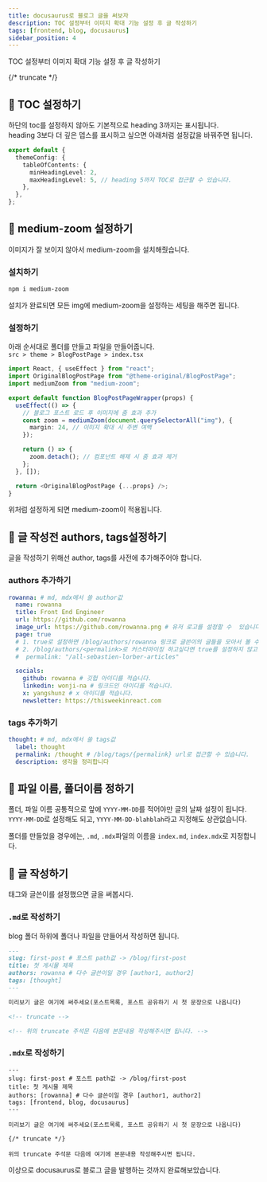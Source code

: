```yaml
---
title: docusaurus로 블로그 글을 써보자
description: TOC 설정부터 이미지 확대 기능 설정 후 글 작성하기
tags: [frontend, blog, docusaurus]
sidebar_position: 4
---
```


TOC 설정부터 이미지 확대 기능 설정 후 글 작성하기

{/* truncate */}

## 🙌 TOC 설정하기

하단의 toc를 설정하지 않아도 기본적으로 heading 3까지는 표시됩니다.  
heading 3보다 더 깊은 뎁스를 표시하고 싶으면 아래처럼 설정값을 바꿔주면 됩니다.

```ts title="docusarus.config.ts"
export default {
  themeConfig: {
    tableOfContents: {
      minHeadingLevel: 2,
      maxHeadingLevel: 5, // heading 5까지 TOC로 접근할 수 있습니다.
    },
  },
};
```

## 🙌 medium-zoom 설정하기

이미지가 잘 보이지 않아서 medium-zoom을 설치해줬습니다.

### 설치하기

```bash
npm i medium-zoom
```

설치가 완료되면 모든 img에 medium-zoom을 설정하는 세팅을 해주면 됩니다.

### 설정하기

아래 순서대로 폴더를 만들고 파일을 만들어줍니다.  
`src > theme > BlogPostPage > index.tsx
`

```ts title="src/theme/BlogPostPage/index.tsx"
import React, { useEffect } from "react";
import OriginalBlogPostPage from "@theme-original/BlogPostPage";
import mediumZoom from "medium-zoom";

export default function BlogPostPageWrapper(props) {
  useEffect(() => {
    // 블로그 포스트 로드 후 이미지에 줌 효과 추가
    const zoom = mediumZoom(document.querySelectorAll("img"), {
      margin: 24, // 이미지 확대 시 주변 여백
    });

    return () => {
      zoom.detach(); // 컴포넌트 해제 시 줌 효과 제거
    };
  }, []);

  return <OriginalBlogPostPage {...props} />;
}
```

위처럼 설정하게 되면 medium-zoom이 적용됩니다.

## 🙌 글 작성전 authors, tags설정하기

글을 작성하기 위해선 author, tags를 사전에 추가해주어야 합니다.

### authors 추가하기

```yml title="/blog/authors.yml"
rowanna: # md, mdx에서 쓸 author값
  name: rowanna
  title: Front End Engineer
  url: https://github.com/rowanna
  image_url: https://github.com/rowanna.png # 유저 로고를 설정할 수  있습니다.
  page: true
  # 1. true로 설정하면 /blog/authors/rowanna 링크로 글쓴이의 글들을 모아서 볼 수 있습니다.
  # 2. /blog/authors/<permalink>로 커스터마이징 하고싶다면 true를 설정하지 않고 아래처럼 적어줍니다.
  #  permalink: "/all-sebastien-lorber-articles"

  socials:
    github: rowanna # 깃헙 아이디를 적습니다.
    linkedin: wonji-na # 링크드인 아이디를 적습니다.
    x: yangshunz # x 아이디를 적습니다.
    newsletter: https://thisweekinreact.com
```

### tags 추가하기

```yml title="/blog/tags.yml"
thought: # md, mdx에서 쓸 tags값
  label: thought
  permalink: /thought # /blog/tags/{permalink} url로 접근할 수 있습니다.
  description: 생각을 정리합니다
```

## 🙌 파일 이름, 폴더이름 정하기

폴더, 파일 이름 공통적으로 앞에 `YYYY-MM-DD`를 적어야만 글의 날짜 설정이 됩니다.  
`YYYY-MM-DD`로 설정해도 되고, `YYYY-MM-DD-blahblah`라고 지정해도 상관없습니다.

폴더를 만들었을 경우에는, `.md`, `.mdx`파일의 이름을 `index.md`, `index.mdx`로 지정합니다.

## 🙌 글 작성하기

태그와 글쓴이를 설정했으면 글을 써봅시다.

### `.md`로 작성하기

blog 폴더 하위에 폴더나 파일을 만들어서 작성하면 됩니다.

```md
---
slug: first-post # 포스트 path값 -> /blog/first-post
title: 첫 게시물 제목
authors: rowanna # 다수 글쓴이일 경우 [author1, author2]
tags: [thought]
---

미리보기 글은 여기에 써주세요(포스트목록, 포스트 공유하기 시 첫 문장으로 나옵니다)

<!-- truncate -->

<!-- 위의 truncate 주석문 다음에 본문내용 작성해주시면 됩니다. -->
```

### `.mdx`로 작성하기

```mdx
---
slug: first-post # 포스트 path값 -> /blog/first-post
title: 첫 게시물 제목
authors: [rowanna] # 다수 글쓴이일 경우 [author1, author2]
tags: [frontend, blog, docusaurus]
---

미리보기 글은 여기에 써주세요(포스트목록, 포스트 공유하기 시 첫 문장으로 나옵니다)

{/* truncate */}

위의 truncate 주석문 다음에 여기에 본문내용 작성해주시면 됩니다.
```

이상으로 docusaurus로 블로그 글을 발행하는 것까지 완료해보았습니다.
